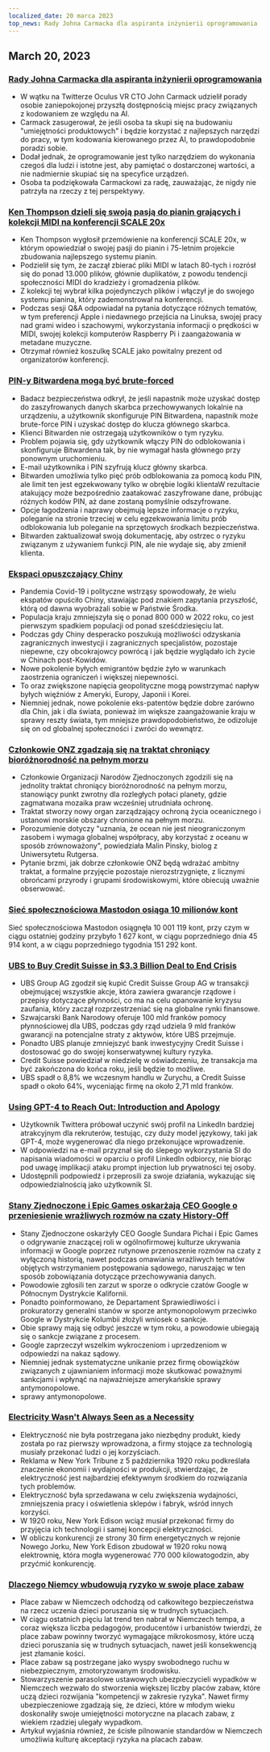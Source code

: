 ```yaml
---
localized_date: 20 marca 2023
top_news: Rady Johna Carmacka dla aspiranta inżynierii oprogramowania
---
```










<CallToAction />

<Steps>

## March 20, 2023

### [Rady Johna Carmacka dla aspiranta inżynierii oprogramowania](https://twitter.com/ID_AA_Carmack/status/1637087219591659520?ref=hackernewsgpt.com)

- W wątku na Twitterze Oculus VR CTO John Carmack udzielił porady osobie zaniepokojonej przyszłą dostępnością miejsc pracy związanych z kodowaniem ze względu na AI.
- Carmack zasugerował, że jeśli osoba ta skupi się na budowaniu "umiejętności produktowych" i będzie korzystać z najlepszych narzędzi do pracy, w tym kodowania kierowanego przez AI, to prawdopodobnie poradzi sobie.
- Dodał jednak, że oprogramowanie jest tylko narzędziem do wykonania czegoś dla ludzi i istotne jest, aby pamiętać o dostarczonej wartości, a nie nadmiernie skupiać się na specyfice urządzeń.
- Osoba ta podziękowała Carmackowi za radę, zauważając, że nigdy nie patrzyła na rzeczy z tej perspektywy.

### [Ken Thompson dzieli się swoją pasją do pianin grających i kolekcji MIDI na konferencji SCALE 20x](https://www.youtube.com/watch?v=kaandEt_pKw&ref=hackernewsgpt.com)

- Ken Thompson wygłosił przemówienie na konferencji SCALE 20x, w którym opowiedział o swojej pasji do pianin i 75-letnim projekcie zbudowania najlepszego systemu pianin.
- Podzielił się tym, że zaczął zbierać pliki MIDI w latach 80-tych i rozrósł się do ponad 13.000 plików, głównie duplikatów, z powodu tendencji społeczności MIDI do kradzieży i gromadzenia plików.
- Z kolekcji tej wybrał kilka pojedynczych plików i włączył je do swojego systemu pianina, który zademonstrował na konferencji.
- Podczas sesji Q&A odpowiadał na pytania dotyczące różnych tematów, w tym preferencji Apple i niedawnego przejścia na Linuksa, swojej pracy nad grami wideo i szachowymi, wykorzystania informacji o prędkości w MIDI, swojej kolekcji komputerów Raspberry Pi i zaangażowania w metadane muzyczne.
- Otrzymał również koszulkę SCALE jako powitalny prezent od organizatorów konferencji.

### [PIN-y Bitwardena mogą być brute-forced](https://ambiso.github.io/bitwarden-pin/?ref=hackernewsgpt.com)

- Badacz bezpieczeństwa odkrył, że jeśli napastnik może uzyskać dostęp do zaszyfrowanych danych skarbca przechowywanych lokalnie na urządzeniu, a użytkownik skonfiguruje PIN Bitwardena, napastnik może brute-force PIN i uzyskać dostęp do klucza głównego skarbca.
- Klienci Bitwarden nie ostrzegają użytkowników o tym ryzyku.
- Problem pojawia się, gdy użytkownik włączy PIN do odblokowania i skonfiguruje Bitwardena tak, by nie wymagał hasła głównego przy ponownym uruchomieniu.
- E-mail użytkownika i PIN szyfrują klucz główny skarbca.
- Bitwarden umożliwia tylko pięć prób odblokowania za pomocą kodu PIN, ale limit ten jest egzekwowany tylko w obrębie logiki klientaW rezultacie atakujący może bezpośrednio zaatakować zaszyfrowane dane, próbując różnych kodów PIN, aż dane zostaną pomyślnie odszyfrowane.
- Opcje łagodzenia i naprawy obejmują lepsze informacje o ryzyku, poleganie na stronie trzeciej w celu egzekwowania limitu prób odblokowania lub poleganie na sprzętowych środkach bezpieczeństwa.
- Bitwarden zaktualizował swoją dokumentację, aby ostrzec o ryzyku związanym z używaniem funkcji PIN, ale nie wydaje się, aby zmienił klienta.

### [Ekspaci opuszczający Chiny](https://www.persuasion.community/p/leaving-china?ref=hackernewsgpt.com)

- Pandemia Covid-19 i polityczne wstrząsy spowodowały, że wielu ekspatów opuściło Chiny, stawiając pod znakiem zapytania przyszłość, którą od dawna wyobrażali sobie w Państwie Środka.
- Populacja kraju zmniejszyła się o ponad 800 000 w 2022 roku, co jest pierwszym spadkiem populacji od ponad sześćdziesięciu lat.
- Podczas gdy Chiny desperacko poszukują możliwości odzyskania zagranicznych inwestycji i zagranicznych specjalistów, pozostaje niepewne, czy obcokrajowcy powrócą i jak będzie wyglądało ich życie w Chinach post-Kowidów.
- Nowe pokolenie byłych emigrantów będzie żyło w warunkach zaostrzenia ograniczeń i większej niepewności.
- To oraz zwiększone napięcia geopolityczne mogą powstrzymać napływ byłych więźniów z Ameryki, Europy, Japonii i Korei.
- Niemniej jednak, nowe pokolenie eks-patentów będzie dobre zarówno dla Chin, jak i dla świata, ponieważ im większe zaangażowanie kraju w sprawy reszty świata, tym mniejsze prawdopodobieństwo, że odizoluje się on od globalnej społeczności i zwróci do wewnątrz.

### [Członkowie ONZ zgadzają się na traktat chroniący bioróżnorodność na pełnym morzu](https://apnews.com/article/un-oceans-biodiversity-treaty-0b024fa07e8c1947236d8b8491ebf92c?ref=hackernewsgpt.com)

- Członkowie Organizacji Narodów Zjednoczonych zgodzili się na jednolity traktat chroniący bioróżnorodność na pełnym morzu, stanowiący punkt zwrotny dla rozległych połaci planety, gdzie zagmatwana mozaika praw wcześniej utrudniała ochronę.
- Traktat stworzy nowy organ zarządzający ochroną życia oceanicznego i ustanowi morskie obszary chronione na pełnym morzu.
- Porozumienie dotyczy "uznania, że ocean nie jest nieograniczonym zasobem i wymaga globalnej współpracy, aby korzystać z oceanu w sposób zrównoważony", powiedziała Malin Pinsky, biolog z Uniwersytetu Rutgersa.
- Pytanie brzmi, jak dobrze członkowie ONZ będą wdrażać ambitny traktat, a formalne przyjęcie pozostaje nierozstrzygnięte, z licznymi obrońcami przyrody i grupami środowiskowymi, które obiecują uważnie obserwować.

### [Sieć społecznościowa Mastodon osiąga 10 milionów kont](https://mastodon.social/@mastodonusercount/110051957865629817?ref=hackernewsgpt.com)

Sieć społecznościowa Mastodon osiągnęła 10 001 119 kont, przy czym w ciągu ostatniej godziny przybyło 1 627 kont, w ciągu poprzedniego dnia 45 914 kont, a w ciągu poprzedniego tygodnia 151 292 kont.

### [UBS to Buy Credit Suisse in $3.3 Billion Deal to End Crisis](https://www.bloomberg.com/news/articles/2023-03-19/ubs-agrees-to-buy-credit-suisse-in-historic-deal-to-end-crisis?ref=hackernewsgpt.com)

- UBS Group AG zgodził się kupić Credit Suisse Group AG w transakcji obejmującej wszystkie akcje, która zawiera gwarancje rządowe i przepisy dotyczące płynności, co ma na celu opanowanie kryzysu zaufania, który zaczął rozprzestrzeniać się na globalne rynki finansowe.
- Szwajcarski Bank Narodowy oferuje 100 mld franków pomocy płynnościowej dla UBS, podczas gdy rząd udziela 9 mld franków gwarancji na potencjalne straty z aktywów, które UBS przejmuje.
- Ponadto UBS planuje zmniejszyć bank inwestycyjny Credit Suisse i dostosować go do swojej konserwatywnej kultury ryzyka.
- Credit Suisse powiedział w niedzielę w oświadczeniu, że transakcja ma być zakończona do końca roku, jeśli będzie to możliwe.
- UBS spadł o 8,8% we wczesnym handlu w Zurychu, a Credit Suisse spadł o około 64%, wyceniając firmę na około 2,71 mld franków.

### [Using GPT-4 to Reach Out: Introduction and Apology](https://twitter.com/brdskggs/status/1637114268876144640?ref=hackernewsgpt.com)

- Użytkownik Twittera próbował uczynić swój profil na LinkedIn bardziej atrakcyjnym dla rekruterów, testując, czy duży model językowy, taki jak GPT-4, może wygenerować dla niego przekonujące wprowadzenie.
- W odpowiedzi na e-mail przyznał się do ślepego wykorzystania SI do napisania wiadomości w oparciu o profil LinkedIn odbiorcy, nie biorąc pod uwagę implikacji ataku prompt injection lub prywatności tej osoby.
- Udostępnili podpowiedź i przeprosili za swoje działania, wykazując się odpowiedzialnością jako użytkownik SI.

### [Stany Zjednoczone i Epic Games oskarżają CEO Google o przeniesienie wrażliwych rozmów na czaty History-Off](http://www.fosspatents.com/2023/03/us-states-epic-games-others-accuse.html?ref=hackernewsgpt.com)

- Stany Zjednoczone oskarżyły CEO Google Sundara Pichai i Epic Games o odgrywanie znaczącej roli w ogólnofirmowej kulturze ukrywania informacji w Google poprzez rutynowe przenoszenie rozmów na czaty z wyłączoną historią, nawet podczas omawiania wrażliwych tematów objętych wstrzymaniem postępowania sądowego, naruszając w ten sposób zobowiązania dotyczące przechowywania danych.
- Powodowie zgłosili ten zarzut w sporze o odkrycie czatów Google w Północnym Dystrykcie Kalifornii.
- Ponadto poinformowano, że Departament Sprawiedliwości i prokuratorzy generalni stanów w sporze antymonopolowym przeciwko Google w Dystrykcie Kolumbii złożyli wniosek o sankcje.
- Obie sprawy mają się odbyć jeszcze w tym roku, a powodowie ubiegają się o sankcje związane z procesem.
- Google zaprzeczył wszelkim wykroczeniom i uprzedzeniom w odpowiedzi na nakaz sądowy.
- Niemniej jednak systematyczne unikanie przez firmę obowiązków związanych z ujawnianiem informacji może skutkować poważnymi sankcjami i wpłynąć na najważniejsze amerykańskie sprawy antymonopolowe.
- sprawy antymonopolowe.

### [Electricity Wasn't Always Seen as a Necessity](https://www.smithsonianmag.com/smart-news/people-had-to-be-convinced-of-the-usefulness-of-electricity-21221094/?ref=hackernewsgpt.com)

- Elektryczność nie była postrzegana jako niezbędny produkt, kiedy została po raz pierwszy wprowadzona, a firmy stojące za technologią musiały przekonać ludzi o jej korzyściach.
- Reklama w New York Tribune z 5 października 1920 roku podkreślała znaczenie ekonomii i wydajności w produkcji, stwierdzając, że elektryczność jest najbardziej efektywnym środkiem do rozwiązania tych problemów.
- Elektryczność była sprzedawana w celu zwiększenia wydajności, zmniejszenia pracy i oświetlenia sklepów i fabryk, wśród innych korzyści.
- W 1920 roku, New York Edison wciąż musiał przekonać firmy do przyjęcia ich technologii i samej koncepcji elektryczności.
- W obliczu konkurencji ze strony 30 firm energetycznych w rejonie Nowego Jorku, New York Edison zbudował w 1920 roku nową elektrownię, która mogła wygenerować 770 000 kilowatogodzin, aby przyćmić konkurencję.

### [Dlaczego Niemcy wbudowują ryzyko w swoje place zabaw](https://www.theguardian.com/world/2021/oct/24/why-germany-is-building-risk-into-its-playgrounds?ref=hackernewsgpt.com)

- Place zabaw w Niemczech odchodzą od całkowitego bezpieczeństwa na rzecz uczenia dzieci poruszania się w trudnych sytuacjach.
- W ciągu ostatnich pięciu lat trend ten nabrał w Niemczech tempa, a coraz większa liczba pedagogów, producentów i urbanistów twierdzi, że place zabaw powinny tworzyć wymagające mikrokosmosy, które uczą dzieci poruszania się w trudnych sytuacjach, nawet jeśli konsekwencją jest złamanie kości.
- Place zabaw są postrzegane jako wyspy swobodnego ruchu w niebezpiecznym, zmotoryzowanym środowisku.
- Stowarzyszenie parasolowe ustawowych ubezpieczycieli wypadków w Niemczech wezwało do stworzenia większej liczby placów zabaw, które uczą dzieci rozwijania "kompetencji w zakresie ryzyka". Nawet firmy ubezpieczeniowe zgadzają się, że dzieci, które w młodym wieku doskonaliły swoje umiejętności motoryczne na placach zabaw, z wiekiem rzadziej ulegały wypadkom.
- Artykuł wyjaśnia również, że ścisłe pilnowanie standardów w Niemczech umożliwia kulturę akceptacji ryzyka na placach zabaw.

</Steps>
